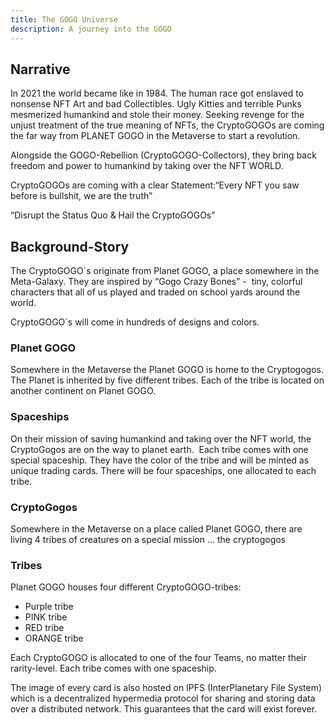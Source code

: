 ```yaml
---
title: The GOGO Universe
description: A journey into the GOGO
---
```

## **Narrative**

In 2021 the world became like in 1984. The human race got enslaved to nonsense NFT Art and bad Collectibles. Ugly Kitties and terrible Punks mesmerized humankind and stole their money. Seeking revenge for the unjust treatment of the true meaning of NFTs, the CryptoGOGOs are coming the far way from PLANET GOGO in the Metaverse to start a revolution.

Alongside the GOGO-Rebellion (CryptoGOGO-Collectors), they bring back freedom and power to humankind by taking over the NFT WORLD.

CryptoGOGOs are coming with a clear Statement:“Every NFT you saw before is bullshit, we are the truth”

“Disrupt the Status Quo & Hail the CryptoGOGOs”

## **Background-Story**

The CryptoGOGO´s originate from Planet GOGO, a place somewhere in the Meta-Galaxy. They are inspired by “Gogo Crazy Bones” -  tiny, colorful characters that all of us played and traded on school yards around the world.

CryptoGOGO´s will come in hundreds of designs and colors.

### **Planet GOGO**

Somewhere in the Metaverse the Planet GOGO is home to the Cryptogogos. The Planet is inherited by five different tribes. Each of the tribe is located on another continent on Planet GOGO.

### **Spaceships**

On their mission of saving humankind and taking over the NFT world, the CryptoGogos are on the way to planet earth.  Each tribe comes with one special spaceship. They have the color of the tribe and will be minted as unique trading cards. There will be four spaceships, one allocated to each tribe.

### **CryptoGogos**

Somewhere in the Metaverse on a place called Planet GOGO, there are living 4 tribes of creatures on a special mission … the cryptogogos

### Tribes

Planet GOGO houses four different CryptoGOGO-tribes:

- Purple tribe
- PINK tribe
- RED tribe
- ORANGE tribe

Each CryptoGOGO is allocated to one of the four Teams, no matter their rarity-level. Each tribe comes with one spaceship.

The image of every card is also hosted on IPFS (InterPlanetary File System) which is a decentralized hypermedia protocol for sharing and storing data over a distributed network. This guarantees that the card will exist forever.